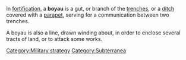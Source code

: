 {{linkless}} 
In [[fortification]], a '''boyau''' is a gut, or branch of the [[trench]]es, or a [[ditch]] covered with a [[parapet]], serving for a communication between two trenches. 

A boyau is also a line, drawn winding about, in order to enclose several tracts of land, or to attack some works.

{{1728}}

[[Category:Military strategy]]
[[Category:Subterranea]]


{{fort-stub}}